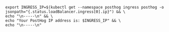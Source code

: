 ```shell
export INGRESS_IP=$(kubectl get --namespace posthog ingress posthog -o jsonpath="{.status.loadBalancer.ingress[0].ip}") && \
echo "\n-----\n" && \
echo "Your PostHog IP address is: $INGRESS_IP" && \
echo "\n-----\n"
```

